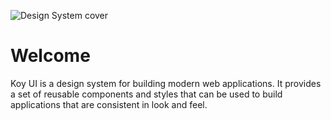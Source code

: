 
<Meta title="Getting Started/Welcome" />

![Design System cover](https://i.gyazo.com/54e3c90420ff4d480b3d45265412e964.jpg)

<div style={{ padding: '1rem' }} />

# Welcome

Koy UI is a design system for building modern web applications. It provides a set of reusable components and styles that can be used to build applications that are consistent in look and feel.
